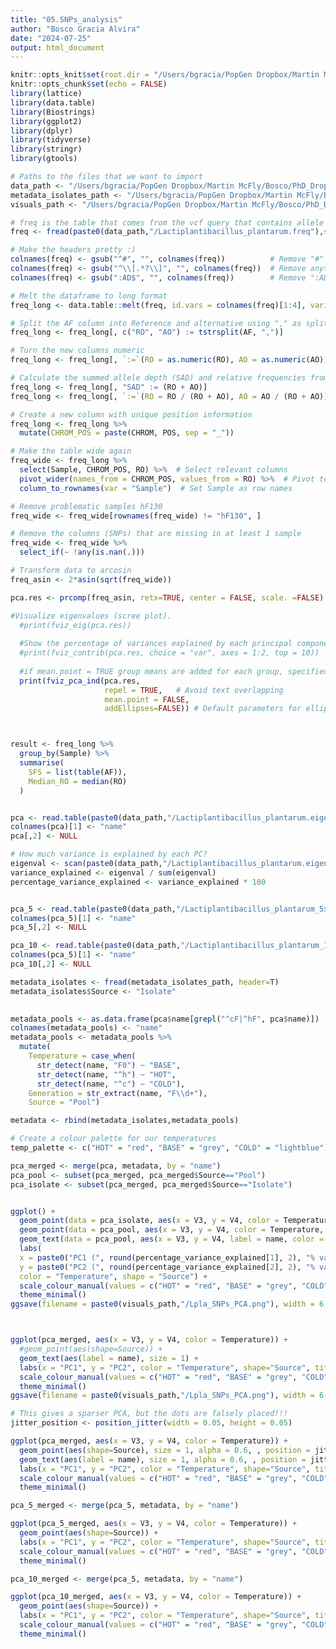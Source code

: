 ```yaml
---
title: "05.SNPs_analysis"
author: "Bosco Gracia Alvira"
date: "2024-07-25"
output: html_document
---
```


```r
knitr::opts_knit$set(root.dir = "/Users/bgracia/PopGen Dropbox/Martin McFly/Bosco/PhD_Dropbox/Microbiome_pangenomic_analysis/data/Lactiplantibacillus_plantarum/SNPs_analysis")
knitr::opts_chunk$set(echo = FALSE)
library(lattice)
library(data.table)
library(Biostrings)
library(ggplot2)
library(dplyr)
library(tidyverse)
library(stringr)
library(gtools)

```



```r

# Paths to the files that we want to import
data_path <- "/Users/bgracia/PopGen Dropbox/Martin McFly/Bosco/PhD_Dropbox/Microbiome_pangenomic_analysis/data/Lactiplantibacillus_plantarum/SNPs_analysis"
metadata_isolates_path <- "/Users/bgracia/PopGen Dropbox/Martin McFly/Bosco/PhD_Dropbox/Microbiome_pangenomic_analysis/data/Lactiplantibacillus_plantarum/Anvio/Anvio_misc.tsv"
visuals_path <- "/Users/bgracia/PopGen Dropbox/Martin McFly/Bosco/PhD_Dropbox/Microbiome_pangenomic_analysis/visuals"

# freq is the table that comes from the vcf query that contains allele frequencies for each sample
freq <- fread(paste0(data_path,"/Lactiplantibacillus_plantarum.freq"),sep="\t",header=T)

# Make the headers pretty :)
colnames(freq) <- gsub("^#", "", colnames(freq))          # Remove "#"
colnames(freq) <- gsub("^\\[.*?\\]", "", colnames(freq))  # Remove anything between brackets
colnames(freq) <- gsub(":AD$", "", colnames(freq))        # Remove ":AD"

# Melt the dataframe to long format
freq_long <- data.table::melt(freq, id.vars = colnames(freq)[1:4], variable.name = "Sample", value.name = "AF")

# Split the AF column into Reference and alternative using "," as splitting element
freq_long <- freq_long[, c("RO", "AO") := tstrsplit(AF, ",")]

# Turn the new columns numeric
freq_long <- freq_long[, `:=`(RO = as.numeric(RO), AO = as.numeric(AO))]

# Calculate the summed allele depth (SAD) and relative frequencies from absolute number of counts
freq_long <- freq_long[, "SAD" := (RO + AO)]
freq_long <- freq_long[, `:=`(RO = RO / (RO + AO), AO = AO / (RO + AO))]

# Create a new column with unique position information
freq_long <- freq_long %>%
  mutate(CHROM_POS = paste(CHROM, POS, sep = "_"))

# Make the table wide again
freq_wide <- freq_long %>%
  select(Sample, CHROM_POS, RO) %>%  # Select relevant columns
  pivot_wider(names_from = CHROM_POS, values_from = RO) %>%  # Pivot to wide format
  column_to_rownames(var = "Sample")  # Set Sample as row names

# Remove problematic samples hF130
freq_wide <- freq_wide[rownames(freq_wide) != "hF130", ]

# Remove the columns (SNPs) that are missing in at least 1 sample
freq_wide <- freq_wide %>%
  select_if(~ !any(is.nan(.)))

# Transform data to arcosin
freq_asin <- 2*asin(sqrt(freq_wide))

pca.res <- prcomp(freq_asin, retx=TRUE, center = FALSE, scale. =FALSE)

#Visualize eigenvalues (scree plot).
  #print(fviz_eig(pca.res))
  
  #Show the percentage of variances explained by each principal component.
  #print(fviz_contrib(pca.res, choice = "var", axes = 1:2, top = 10))
  
  #if mean.point = TRUE group means are added for each group, specified by coloring_factor
  print(fviz_pca_ind(pca.res,
                     repel = TRUE,   # Avoid text overlapping
                     mean.point = FALSE,
                     addEllipses=FALSE)) # Default parameters for ellipses



result <- freq_long %>%
  group_by(Sample) %>%
  summarise(
    SFS = list(table(AF)),
    Median_RO = median(RO)
  )


pca <- read.table(paste0(data_path,"/Lactiplantibacillus_plantarum.eigenvec"),sep=" ",header=F)
colnames(pca)[1] <- "name"
pca[,2] <- NULL

# How much variance is explained by each PC?
eigenval <- scan(paste0(data_path,"/Lactiplantibacillus_plantarum.eigenval"))
variance_explained <- eigenval / sum(eigenval)
percentage_variance_explained <- variance_explained * 100


pca_5 <- read.table(paste0(data_path,"/Lactiplantibacillus_plantarum_5x.eigenvec"),sep=" ",header=F)
colnames(pca_5)[1] <- "name"
pca_5[,2] <- NULL

pca_10 <- read.table(paste0(data_path,"/Lactiplantibacillus_plantarum_10x.eigenvec"),sep=" ",header=F)
colnames(pca_5)[1] <- "name"
pca_10[,2] <- NULL

metadata_isolates <- fread(metadata_isolates_path, header=T)
metadata_isolates$Source <- "Isolate"

           
metadata_pools <- as.data.frame(pca$name[grepl("^cF|^hF", pca$name)])
colnames(metadata_pools) <- "name"
metadata_pools <- metadata_pools %>%
  mutate(
    Temperature = case_when(
      str_detect(name, "F0") ~ "BASE",
      str_detect(name, "^h") ~ "HOT",
      str_detect(name, "^c") ~ "COLD"),
    Generation = str_extract(name, "F\\d+"),
    Source = "Pool")

metadata <- rbind(metadata_isolates,metadata_pools)

# Create a colour palette for our temperatures
temp_palette <- c("HOT" = "red", "BASE" = "grey", "COLD" = "lightblue")

```


```r

pca_merged <- merge(pca, metadata, by = "name")
pca_pool <- subset(pca_merged, pca_merged$Source=="Pool")
pca_isolate <- subset(pca_merged, pca_merged$Source=="Isolate")


ggplot() +
  geom_point(data = pca_isolate, aes(x = V3, y = V4, color = Temperature, shape = Source), size = 1, alpha = 0.4) +
  geom_point(data = pca_pool, aes(x = V3, y = V4, color = Temperature, shape = Source), size = 2) +
  geom_text(data = pca_pool, aes(x = V3, y = V4, label = name, color = Temperature), size = 2, hjust = -0.5) +
  labs(
  x = paste0("PC1 (", round(percentage_variance_explained[1], 2), "% variance)"),
  y = paste0("PC2 (", round(percentage_variance_explained[2], 2), "% variance)"),
  color = "Temperature", shape = "Source") +
  scale_colour_manual(values = c("HOT" = "red", "BASE" = "grey", "COLD" = "lightblue", "COLD-CONSTANT" = "blue")) +
  theme_minimal()
ggsave(filename = paste0(visuals_path,"/Lpla_SNPs_PCA.png"), width = 6, height = 4, dpi = 300)



ggplot(pca_merged, aes(x = V3, y = V4, color = Temperature)) +
  #geom_point(aes(shape=Source)) +
  geom_text(aes(label = name), size = 1) +
  labs(x = "PC1", y = "PC2", color = "Temperature", shape="Source", title = "PCA of L. plantarum") +
  scale_colour_manual(values = c("HOT" = "red", "BASE" = "grey", "COLD" = "lightblue", "COLD-CONSTANT" = "blue")) +
  theme_minimal()
ggsave(filename = paste0(visuals_path,"/Lpla_SNPs_PCA.png"), width = 6, height = 4, dpi = 300)

# This gives a sparser PCA, but the dots are falsely placed!!!
jitter_position <- position_jitter(width = 0.05, height = 0.05)

ggplot(pca_merged, aes(x = V3, y = V4, color = Temperature)) +
  geom_point(aes(shape=Source), size = 1, alpha = 0.6, , position = jitter_position) +
  geom_text(aes(label = name), size = 1, alpha = 0.6, , position = jitter_position, vjust = -1, hjust = 0.5) +
  labs(x = "PC1", y = "PC2", color = "Temperature", shape="Source", title = "PCA of L. plantarum (jittered)") +
  scale_colour_manual(values = c("HOT" = "red", "BASE" = "grey", "COLD" = "lightblue", "COLD-CONSTANT" = "blue")) +
  theme_minimal()

pca_5_merged <- merge(pca_5, metadata, by = "name")

ggplot(pca_5_merged, aes(x = V3, y = V4, color = Temperature)) +
  geom_point(aes(shape=Source)) +
  labs(x = "PC1", y = "PC2", color = "Temperature", shape="Source", title = "PCA of L. plantarum 5x") +
  scale_colour_manual(values = c("HOT" = "red", "BASE" = "grey", "COLD" = "lightblue", "COLD-CONSTANT" = "blue")) +
  theme_minimal()

pca_10_merged <- merge(pca_5, metadata, by = "name")

ggplot(pca_10_merged, aes(x = V3, y = V4, color = Temperature)) +
  geom_point(aes(shape=Source)) +
  labs(x = "PC1", y = "PC2", color = "Temperature", shape="Source", title = "PCA of L. plantarum 10x") +
  scale_colour_manual(values = c("HOT" = "red", "BASE" = "grey", "COLD" = "lightblue", "COLD-CONSTANT" = "blue")) +
  theme_minimal()

```



```r






```




```r








```


